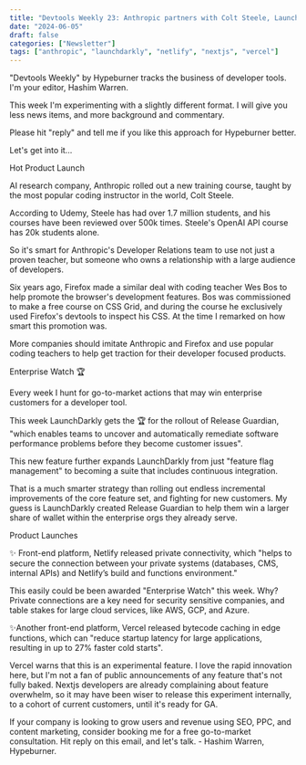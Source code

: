 ```yaml
---
title: "Devtools Weekly 23: Anthropic partners with Colt Steele, LaunchDarkly breaks into CI, Vercel's experiment"
date: "2024-06-05"
draft: false
categories: ["Newsletter"]
tags: ["anthropic", "launchdarkly", "netlify", "nextjs", "vercel"]
---
```


"Devtools Weekly" by Hypeburner tracks the business of developer tools. I'm your editor, Hashim Warren.







This week I'm experimenting with a slightly different format. I will give you less news items, and more background and commentary.



Please hit "reply" and tell me if you like this approach for Hypeburner better.



Let's get into it...







Hot Product Launch







AI research company, Anthropic rolled out a new training course, taught by the most popular coding instructor in the world, Colt Steele.



According to Udemy, Steele has had over 1.7 million students, and his courses have been reviewed over 500k times. Steele's OpenAI API course has 20k students alone.



So it's smart for Anthropic's Developer Relations team to use not just a proven teacher, but someone who owns a relationship with a large audience of developers.



Six years ago,  Firefox made a similar deal with coding teacher Wes Bos to help promote the browser's development features. Bos was commissioned to make a free course on CSS Grid, and during the course he exclusively used Firefox's devtools to inspect his CSS. At the time I remarked on how smart this promotion was. 



More companies should imitate Anthropic and Firefox and use popular coding teachers to help get traction for their developer focused products.







Enterprise Watch 🏆







Every week I hunt for go-to-market actions that may win enterprise customers for a developer tool.



This week LaunchDarkly gets the 🏆 for the rollout of Release Guardian, "which enables teams to uncover and automatically remediate software performance problems before they become customer issues". 



This new feature further expands LaunchDarkly from just "feature flag management" to becoming a suite that includes continuous integration.



That is a much smarter strategy than rolling out endless incremental improvements of the core feature set, and fighting for new customers. My guess is LaunchDarkly created Release Guardian to help them win a larger share of wallet within the enterprise orgs they already serve.







Product Launches







✨ Front-end platform, Netlify released private connectivity, which "helps to secure the connection between your private systems (databases, CMS, internal APIs) and Netlify’s build and functions environment."



This easily could be been awarded "Enterprise Watch" this week. Why? Private connections are a key need for security sensitive companies, and table stakes for large cloud services, like AWS, GCP, and Azure. 



✨Another front-end platform, Vercel released bytecode caching in edge functions, which can "reduce startup latency for large applications, resulting in up to 27% faster cold starts".



Vercel warns that this is an experimental feature. I love the rapid innovation here, but I'm not a fan of public announcements of any feature that's not fully baked. Nextjs developers are already complaining about feature overwhelm, so it may have been wiser to release this experiment internally, to a cohort of current customers, until it's ready for GA.







If your company is looking to grow users and revenue using SEO, PPC, and content marketing, consider booking me for a free go-to-market consultation. Hit reply on this email, and let's talk. - Hashim Warren, Hypeburner.